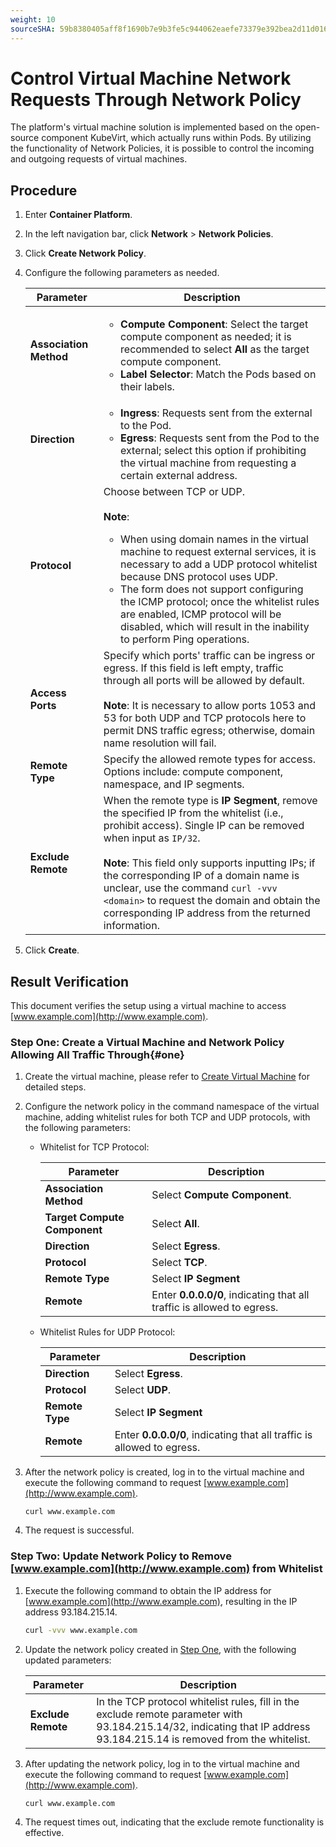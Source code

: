 ```yaml
---
weight: 10
sourceSHA: 59b8380405aff8f1690b7e9b3fe5c944062eaefe73379e392bea2d11d0165d61
---
```


# Control Virtual Machine Network Requests Through Network Policy

The platform's virtual machine solution is implemented based on the open-source component KubeVirt, which actually runs within Pods. By utilizing the functionality of Network Policies, it is possible to control the incoming and outgoing requests of virtual machines.

## Procedure

1. Enter **Container Platform**.

2. In the left navigation bar, click **Network** > **Network Policies**.

3. Click **Create Network Policy**.

4. Configure the following parameters as needed.

   | Parameter      | Description                                                                                                                                                                           |
   | ----------- | ---------------------------------------------------------------------------------------------------------------------------------------------------------------------------- |
   | **Association Method** | <ul><li>**Compute Component**: Select the target compute component as needed; it is recommended to select **All** as the target compute component.</li><li>**Label Selector**: Match the Pods based on their labels.</li></ul>                                                                              |
   | **Direction**   | <ul><li>**Ingress**: Requests sent from the external to the Pod.</li><li>**Egress**: Requests sent from the Pod to the external; select this option if prohibiting the virtual machine from requesting a certain external address.</li></ul>                                                                                 |
   | **Protocol**    | Choose between TCP or UDP.<br /><br />**Note**: <ul><li>When using domain names in the virtual machine to request external services, it is necessary to add a UDP protocol whitelist because DNS protocol uses UDP.</li><li>The form does not support configuring the ICMP protocol; once the whitelist rules are enabled, ICMP protocol will be disabled, which will result in the inability to perform Ping operations.</li></ul> |
   | **Access Ports** | Specify which ports' traffic can be ingress or egress. If this field is left empty, traffic through all ports will be allowed by default.<br /><br />**Note**: It is necessary to allow ports 1053 and 53 for both UDP and TCP protocols here to permit DNS traffic egress; otherwise, domain name resolution will fail.                                                       |
   | **Remote Type**  | Specify the allowed remote types for access. Options include: compute component, namespace, and IP segments.                                                                                                                                            |
   | **Exclude Remote** | When the remote type is **IP Segment**, remove the specified IP from the whitelist (i.e., prohibit access). Single IP can be removed when input as `IP/32`.<br /><br />**Note**: This field only supports inputting IPs; if the corresponding IP of a domain name is unclear, use the command `curl -vvv <domain>` to request the domain and obtain the corresponding IP address from the returned information.           |

5. Click **Create**.

## Result Verification

This document verifies the setup using a virtual machine to access [www.example.com](http://www.example.com).

### Step One: Create a Virtual Machine and Network Policy Allowing All Traffic Through\{#one}

1. Create the virtual machine, please refer to [Create Virtual Machine](../../virtual_machine/functions/create_virtual_machine.mdx) for detailed steps.

2. Configure the network policy in the command namespace of the virtual machine, adding whitelist rules for both TCP and UDP protocols, with the following parameters:

   - Whitelist for TCP Protocol:

     | Parameter         | Description                           |
     | ---------------- | ------------------------------------ |
     | **Association Method**   | Select **Compute Component**.                 |
     | **Target Compute Component** | Select **All**.                   |
     | **Direction**     | Select **Egress**.                   |
     | **Protocol**      | Select **TCP**.                      |
     | **Remote Type**   | Select **IP Segment**                  |
     | **Remote**       | Enter **0.0.0.0/0**, indicating that all traffic is allowed to egress. |

   - Whitelist Rules for UDP Protocol:

     | Parameter       | Description                           |
     | --------------- | ------------------------------------- |
     | **Direction**   | Select **Egress**.                   |
     | **Protocol**    | Select **UDP**.                      |
     | **Remote Type** | Select **IP Segment**                  |
     | **Remote**      | Enter **0.0.0.0/0**, indicating that all traffic is allowed to egress. |

3. After the network policy is created, log in to the virtual machine and execute the following command to request [www.example.com](http://www.example.com).

   ```
   curl www.example.com
   ```

4. The request is successful.

### Step Two: Update Network Policy to Remove [www.example.com](http://www.example.com) from Whitelist

1. Execute the following command to obtain the IP address for [www.example.com](http://www.example.com), resulting in the IP address 93.184.215.14.

   ```bash
   curl -vvv www.example.com
   ```

2. Update the network policy created in [Step One](#one), with the following updated parameters:

   | Parameter       | Description                                                                          |
   | ---------------- | --------------------------------------------------------------------------- |
   | **Exclude Remote** | In the TCP protocol whitelist rules, fill in the exclude remote parameter with 93.184.215.14/32, indicating that IP address 93.184.215.14 is removed from the whitelist. |

3. After updating the network policy, log in to the virtual machine and execute the following command to request [www.example.com](http://www.example.com).

   ```bash
   curl www.example.com
   ```

4. The request times out, indicating that the exclude remote functionality is effective.
